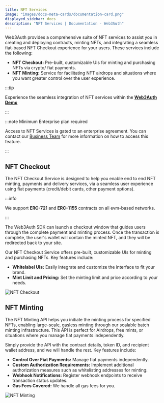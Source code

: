 ```yaml
---
title: NFT Services
image: "images/docs-meta-cards/documentation-card.png"
displayed_sidebar: docs
description: "NFT Services | Documentation - Web3Auth"
---
```


Web3Auth provides a comprehensive suite of NFT services to assist you in creating and deploying
contracts, minting NFTs, and integrating a seamless fiat-based NFT Checkout experience for your
users. These services include the following:

- **NFT Checkout:** Pre-built, customizable UIs for minting and purchasing NFTs via crypto/ fiat
  payments.
- **NFT Minting:** Service for facilitating NFT airdrops and situations where you want greater
  control over the user experience.

:::tip

Experience the seamless integration of NFT services within the
[**Web3Auth Demo**](https://demo.web3auth.io/app/nft-checkout)

:::

:::note Minimum Enterprise plan required

Access to NFT Services is gated to an enterprise agreement. You can contact our
[Business Team](https://calendly.com/web3auth/meeting-with-web3auth) for more information on how to
access this feature.

:::

## NFT Checkout

The NFT Checkout Service is designed to help you enable end to end NFT minting, payments and
delivery services, via a seamless user experience using fiat payments (credit/debit cards, other
payment options).

:::info

We support **ERC-721** and **ERC-1155** contracts on all evm-based networks.

:::

The Web3Auth SDK can launch a checkout window that guides users through the complete payment and
minting process. Once the transaction is complete, the user's wallet will contain the minted NFT,
and they will be redirected back to your site.

Our NFT Checkout Service offers pre-built, customizable UIs for minting and purchasing NFTs. Key
features include:

- **Whitelabel UIs:** Easily integrate and customize the interface to fit your brand.
- **Mint Limit and Pricing:** Set the minting limit and price according to your needs.

![NFT Checkout](/images/nft-checkout.svg)

## NFT Minting

The NFT Minting API helps you initiate the minting process for specified NFTs, enabling large-scale,
gasless minting through our scalable batch minting infrastructure. This API is perfect for Airdrops,
free mints, or situations where you manage fiat payments independently.

Simply provide the API with the contract details, token ID, and recipient wallet address, and we
will handle the rest. Key features include:

- **Control Over Fiat Payments:** Manage fiat payments independently.
- **Custom Authorization Requirements:** Implement additional authorization measures such as
  whitelisting addresses for minting.
- **Webhook Notifications:** Register webhook endpoints to receive transaction status updates.
- **Gas Fees Covered:** We handle all gas fees for you.

![NFT Minting](/images/nft-minting.svg)

